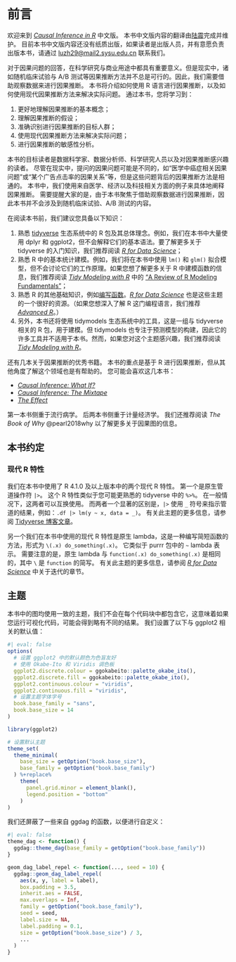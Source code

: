 # 前言 {.unnumbered}

欢迎来到 [*Causal Inference in R*](https://www.r-causal.org/) 中文版。
本书中文版内容的翻译由[陆震](https://leslie-lu.github.io/)完成并维护。
目前本书中文版内容还没有纸质出版，如果读者是出版人员，并有意愿负责出版本书，请通过 [luzh29@mail2.sysu.edu.cn](mailto:luzh29@mail2.sysu.edu.cn) 联系我们。

对于因果问题的回答，在科学研究与商业用途中都具有重要意义。但是现实中，诸如随机临床试验与 A/B 测试等因果推断方法并不总是可行的。因此，我们需要借助观察数据来进行因果推断。
本书将介绍如何使用 R 语言进行因果推断，以及如何使用现代因果推断方法来解决实际问题。
通过本书，您将学习到：

1. 更好地理解因果推断的基本概念；
2. 理解因果推断的假设；
3. 准确识别进行因果推断的目标人群；
4. 使用现代因果推断方法来解决实际问题；
5. 进行因果推断的敏感性分析。

本书的目标读者是数据科学家、数据分析师、科学研究人员以及对因果推断感兴趣的读者。
尽管在现实中，提问的因果问题可能是不同的，如“医学中癌症相关因果问题”或“某个广告点击率的因果关系”等，但是这些问题背后的因果推断方法是相通的。
本书中，我们使用来自医学、经济以及科技相关方面的例子来具体地阐释因果推断。
需要提醒大家的是，由于本书聚焦于借助观察数据进行因果推断，因此本书并不会涉及到随机临床试验、A/B 测试的内容。

在阅读本书前，我们建议您具备以下知识：

1. 熟悉 [tidyverse](https://www.tidyverse.org/) 生态系统中的 R 包及其总体理念。例如，我们在本书中大量使用 dplyr 和 ggplot2，但不会解释它们的基本语法。要了解更多关于 tidyverse 的入门知识，我们推荐阅读 [*R for Data Science*](https://r4ds.hadley.nz/)；
2. 熟悉 R 中的基本统计建模。例如，我们将在本书中使用 `lm()` 和 `glm()` 拟合模型，但不会讨论它们的工作原理。如果您想了解更多关于 R 中建模函数的信息，我们推荐阅读 [*Tidy Modeling with R*](https://www.tmwr.org) 中的 ["A Review of R Modeling Fundamentals"](https://www.tmwr.org/base-r.html)；
3. 熟悉 R 的其他基础知识，例如[编写函数](https://r4ds.hadley.nz/functions.html)。[*R for Data Science*](https://r4ds.hadley.nz/) 也是这些主题的一个很好的资源。（如果您想深入了解 R 这门编程语言，我们推荐 [*Advanced R*](https://adv-r.hadley.nz/index.html)。）
4. 另外，本书还将使用 tidymodels 生态系统中的工具，这是一组与 tidyverse 相关的 R 包，用于建模。但 tidymodels 也专注于预测模型的构建，因此它的许多工具并不适用于本书。然而，如果您对这个主题感兴趣，我们推荐阅读 [*Tidy Modeling with R*](https://www.tmwr.org)。

还有几本关于因果推断的优秀书籍。
本书的重点是基于 R 进行因果推断，但从其他角度了解这个领域也是有帮助的。
您可能会喜欢这几本书：

- [*Causal Inference: What If?*](https://www.hsph.harvard.edu/miguel-hernan/causal-inference-book/)
- [*Causal Inference: The Mixtape*](https://mixtape.scunning.com/)
- [*The Effect*](https://theeffectbook.net/)

第一本书侧重于流行病学。
后两本书侧重于计量经济学。
我们还推荐阅读 *The Book of Why* @pearl2018why 以了解更多关于因果图的信息。

## 本书约定

### 现代 R 特性

我们在本书中使用了 R 4.1.0 及以上版本中的两个现代 R 特性。
第一个是原生管道操作符 `|>`。
这个 R 特性类似于您可能更熟悉的 tidyverse 中的 `%>%`。
在一般情况下，这两者可以互换使用。
而两者一个显著的区别是，`|>` 使用 `_` 符号来指示管道的结果，例如：`.df |> lm(y ~ x, data = _)`。
有关此主题的更多信息，请参阅 [Tidyverse 博客文章](https://www.tidyverse.org/blog/2023/04/base-vs-magrittr-pipe/)。

另一个我们在本书中使用的现代 R 特性是原生 lambda，这是一种编写简短函数的方法，形式为 `\(.x) do_something(.x)`。
它类似于 purrr 包中的 `~` lambda 表示。
需要注意的是，原生 lambda 与 `function(.x) do_something(.x)` 是相同的，其中 `\` 是 `function` 的简写。
有关此主题的更多信息，请参阅 [*R for Data Science*](https://r4ds.hadley.nz/iteration.html) 中关于迭代的章节。

## 主题

本书中的图均使用一致的主题，我们不会在每个代码块中都包含它，这意味着如果您运行可视化代码，可能会得到略有不同的结果。
我们设置了以下与 ggplot2 相关的默认值：

<!-- TODO: make sure these are up to date -->

```r
#| eval: false
options(
  # 设置 ggplot2 中的默认颜色为色盲友好
  # 使用 Okabe-Ito 和 Viridis 调色板
  ggplot2.discrete.colour = ggokabeito::palette_okabe_ito(),
  ggplot2.discrete.fill = ggokabeito::palette_okabe_ito(),
  ggplot2.continuous.colour = "viridis",
  ggplot2.continuous.fill = "viridis",
  # 设置主题字体字号
  book.base_family = "sans",
  book.base_size = 14
)

library(ggplot2)

# 设置默认主题
theme_set(
  theme_minimal(
    base_size = getOption("book.base_size"),
    base_family = getOption("book.base_family")
  ) %+replace%
    theme(
      panel.grid.minor = element_blank(),
      legend.position = "bottom"
    )
)
```

我们还屏蔽了一些来自 ggdag 的函数，以便进行自定义：

```r
#| eval: false
theme_dag <- function() {
  ggdag::theme_dag(base_family = getOption("book.base_family"))
}

geom_dag_label_repel <- function(..., seed = 10) {
  ggdag::geom_dag_label_repel(
    aes(x, y, label = label),
    box.padding = 3.5,
    inherit.aes = FALSE,
    max.overlaps = Inf,
    family = getOption("book.base_family"),
    seed = seed,
    label.size = NA,
    label.padding = 0.1,
    size = getOption("book.base_size") / 3,
    ...
  )
}
```